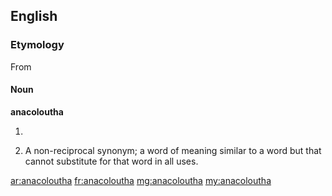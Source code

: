 ==English==

===Etymology===
From {{etyl|grc|en}} {{term|ἀνακόλουθος||lang=grc|tr=anacolouthos|inconsequent}}

====Noun====
{{rfc-level|Noun at L4+ not in L3 Ety section|lang=en}}
'''anacoloutha'''

# {{plural of|anacolouthon}}
# {{rhetoric}} A non-reciprocal synonym; a word of meaning similar to a word but that cannot substitute for that  word in all uses.

[[ar:anacoloutha]]
[[fr:anacoloutha]]
[[mg:anacoloutha]]
[[my:anacoloutha]]
